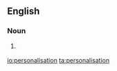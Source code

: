 ==English==

===Noun===
{{en-noun}}

# {{context|British|lang=en}} {{alternative spelling of|personalization|lang=en}}

[[io:personalisation]]
[[ta:personalisation]]